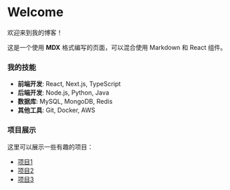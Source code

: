 # Welcome

欢迎来到我的博客！

这是一个使用 **MDX** 格式编写的页面，可以混合使用 Markdown 和 React 组件。

### 我的技能

- **前端开发**: React, Next.js, TypeScript
- **后端开发**: Node.js, Python, Java
- **数据库**: MySQL, MongoDB, Redis
- **其他工具**: Git, Docker, AWS

### 项目展示

这里可以展示一些有趣的项目：

- [项目1](https://github.com/yourusername/project1)
- [项目2](https://github.com/yourusername/project2)
- [项目3](https://github.com/yourusername/project3)